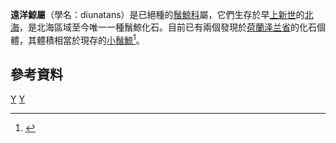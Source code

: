 {{Automatic Taxobox
| taxon = Diunatans
| authority = Bosselaers and Post，2010
| fossil_range = 早[[上新世|上新世]]
| subdivision_ranks = [[種|種]]
| subdivision = 
'''''D. luctoretemergo''''' <small>Bosselaers and Post，2010 ([[模式種|模式]])</small>
}}
'''遠洋鯨屬'''（學名：diunatans）是已絕種的[[鬚鯨科|鬚鯨科]]屬，它們生存於早[[上新世|上新世]]的[[北海_(大西洋)|北海]]，是北海區域至今唯一一種鬚鯨化石。目前已有兩個發現於[[荷蘭|荷蘭]][[泽兰省|泽兰省]]的化石個體，其體積相當於現存的[[小鬚鯨|小鬚鯨]]<ref name=BK10>{{cite journal|last=Bosselaers |first=M. |author2=Post, K. |year=2010 |title=A new fossil rorqual (Mammalia, Cetacea, Balaenopteridae) from the Early Pliocene of the North Sea, with a review of the rorqual species described by Owen and Van Beneden |journal=Geodiversitas |volume=32 |issue=2 |pages=331–363 |url=http://www.mnhn.fr/museum/front/medias/publication/27451_g10n2a6-low.pdf |doi=10.5252/g2010n2a6 |deadurl=yes |archiveurl=https://web.archive.org/web/20110612094945/http://www.mnhn.fr/museum/front/medias/publication/27451_g10n2a6-low.pdf |archivedate=2011-06-12 |df= }}</ref>。

==參考資料==
{{reflist}}
{{古生物小作品}}
{{鬚鯨小目}}
{{Taxonbar|from=Q5283750}}
[[Category:_2010年描述的分类群|Y]]
[[Category:鬚鯨小目|Y]]